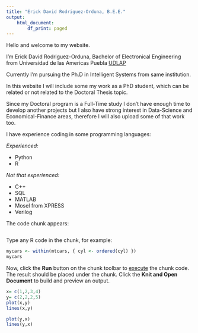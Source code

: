```yaml
---
title: "Erick David Rodriguez-Orduna, B.E.E."
output:
    html_document:
        df_print: paged
---
```


Hello and welcome to my website.

I'm Erick David Rodriguez-Orduna, Bachelor of Electronical Engineering from Universidad de las Americas Puebla [UDLAP](https://www.udlap.mx/web){target="_blank"}

Currently I'm pursuing the Ph.D in Intelligent Systems from same institution.

In this website I will include some my work as a PhD student, which can be related or not related to the Doctoral Thesis topic.

Since my Doctoral program is a Full-Time study I don't have enough time to develop another projects but I also have strong interest in Data-Science and Economical-Finance areas, therefore I will also upload some of that work too.

I have experience coding in some programming languages:


*Experienced:*

- Python
- R

*Not that experienced:*

- C++
- SQL
- MATLAB
- Mosel from XPRESS
- Verilog









The code chunk appears:
```r
```

Type any R code in the chunk, for example:
```r
mycars <- within(mtcars, { cyl <- ordered(cyl) })
mycars
```

Now, click the **Run** button on the chunk toolbar to [execute](https://www.jetbrains.com/help/pycharm/r-markdown.html#run-r-code) the chunk code. The result should be placed under the chunk.
Click the **Knit and Open Document** to build and preview an output.


```r
x= c(1,2,3,4)
y= c(2,2,2,5)
plot(x,y)
lines(x,y)
```
```r
plot(y,x)
lines(y,x)
```

```r

```

